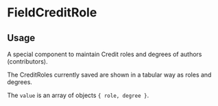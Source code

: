 

<Meta of={FieldCreditRolesStories} />

# FieldCreditRole

## Usage

A special component to maintain Credit roles and degrees of authors (contributors).

The CreditRoles currently saved are shown in a tabular way as roles and degrees.

The `value` is an array of objects `{ role, degree }`.

<Primary />
<Controls />
<Stories />
